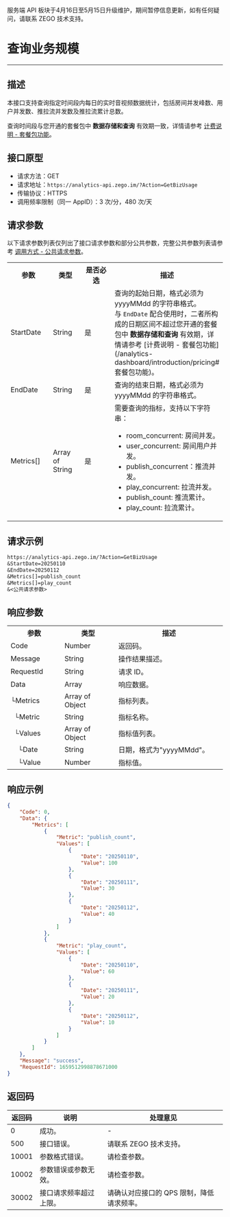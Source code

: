 <Warning title="警告">服务端 API 板块于4月16日至5月15日升级维护，期间暂停信息更新，如有任何疑问，请联系 ZEGO 技术支持。</Warning>
# 查询业务规模

- - -

## 描述

本接口支持查询指定时间段内每日的实时音视频数据统计，包括房间并发峰数、用户并发数、推拉流并发数及推拉流累计总数。

<Note title="说明">查询时间段与您开通的套餐包中 <strong>数据存储和查询</strong> 有效期一致，详情请参考 [计费说明 - 套餐包功能](/analytics-dashboard/introduction/pricing#套餐包功能)。</Note>

## 接口原型

- 请求方法：GET
- 请求地址：`https://analytics-api.zego.im/?Action=GetBizUsage`
- 传输协议：HTTPS
- 调用频率限制（同一 AppID）：3 次/分，480 次/天

## 请求参数

以下请求参数列表仅列出了接口请求参数和部分公共参数，完整公共参数列表请参考 [调用方式 - 公共请求参数](./../Access%20server%20APIs.mdx#公共请求参数)。

<table>
  <colgroup>
    <col width="20%" />
    <col width="15%" />
    <col width="15%" />
    <col width="50%" />
  </colgroup>
<tbody><tr>
<th>参数</th>
<th>类型</th>
<th>是否必选</th>
<th>描述</th>
</tr>
<tr>
<td>StartDate</td>
<td>String</td>
<td>是</td>
<td>查询的起始日期，格式必须为 yyyyMMdd 的字符串格式。<div class="mk-hint">与 <code>EndDate</code> 配合使用时，二者所构成的日期区间不超过您开通的套餐包中 <strong>数据存储和查询</strong> 有效期，详情请参考 [计费说明 - 套餐包功能](/analytics-dashboard/introduction/pricing#套餐包功能)。</div></td>
</tr>
<tr>
<td>EndDate</td>
<td>String</td>
<td>是</td>
<td>查询的结束日期，格式必须为 yyyyMMdd 的字符串格式。</td>
</tr>
<tr>
<td>Metrics[]</td>
<td>Array of String</td>
<td>是</td>
<td>需要查询的指标，支持以下字符串：<ul><li>room_concurrent: 房间并发。</li><li>user_concurrent: 房间用户并发。</li><li>publish_concurrent：推流并发。</li><li>play_concurrent: 拉流并发。</li><li>publish_count: 推流累计。</li><li>play_count: 拉流累计。</li></ul></td>
</tr>
</tbody></table>

## 请求示例

```txt
https://analytics-api.zego.im/?Action=GetBizUsage
&StartDate=20250110
&EndDate=20250112
&Metrics[]=publish_count
&Metrics[]=play_count
&<公共请求参数>
```

## 响应参数

<table class="collapsible-table" >
  <colgroup>
    <col width="25%" />
    <col width="25%" />
    <col width="50%" />
  </colgroup>
<tbody><tr data-row-level="1">
<th>参数</th>
<th>类型</th>
<th>描述</th>
</tr>
<tr data-row-level="2">
<td>Code</td>
<td>Number</td>
<td>返回码。</td>
</tr>
<tr data-row-level="3">
<td>Message</td>
<td>String</td>
<td>操作结果描述。</td>
</tr>
<tr data-row-level="4">
<td>RequestId</td>
<td>String</td>
<td>请求 ID。</td>
</tr>
<tr data-row-level="5" data-row-child="true">
<td>Data</td>
<td>Array</td>
<td>响应数据。</td>
</tr>
<tr data-row-level="5-1" data-row-child="true">
<td>└Metrics</td>
<td>Array of Object</td>
<td>指标列表。</td>
</tr>
<tr data-row-level="5-1-1">
<td>&nbsp;&nbsp;└Metric</td>
<td>String</td>
<td>指标名称。</td>
</tr>
<tr data-row-level="5-1-2" data-row-child="true">
<td>&nbsp;&nbsp;└Values</td>
<td>Array of Object</td>
<td>指标值列表。</td>
</tr>
<tr data-row-level="5-1-2-1">
<td>&nbsp;&nbsp;&nbsp;&nbsp;└Date</td>
<td>String</td>
<td>日期，格式为"yyyyMMdd"。</td>
</tr>
<tr data-row-level="5-1-2-2">
<td>&nbsp;&nbsp;&nbsp;&nbsp;└Value</td>
<td>Number</td>
<td>指标值。</td>
</tr>
</tbody></table>

## 响应示例

```json
{
    "Code": 0,
    "Data": {
        "Metrics": [
            {
                "Metric": "publish_count",
                "Values": [
                    {
                        "Date": "20250110",
                        "Value": 100
                    },
                    {
                        "Date": "20250111",
                        "Value": 30
                    },
                    {
                        "Date": "20250112",
                        "Value": 40
                    }
                ]
            },
            {
                "Metric": "play_count",
                "Values": [
                    {
                        "Date": "20250110",
                        "Value": 60
                    },
                    {
                        "Date": "20250111",
                        "Value": 20
                    },
                    {
                        "Date": "20250112",
                        "Value": 10
                    }
                ]
            }
        ]
    },
    "Message": "success",
    "RequestId": 1659512998878671000
}
```

## 返回码

| 返回码 | 说明 | 处理意见 |
|--------|------|----------|
| 0      | 成功。 | -        |
| 500    | 接口错误。 | 请联系 ZEGO 技术支持。 |
| 10001  | 参数格式错误。 | 请检查参数。 |
| 10002  | 参数错误或参数无效。 | 请检查参数。 |
| 30002  | 接口请求频率超过上限。	 | 请确认对应接口的 QPS 限制，降低请求频率。 |
